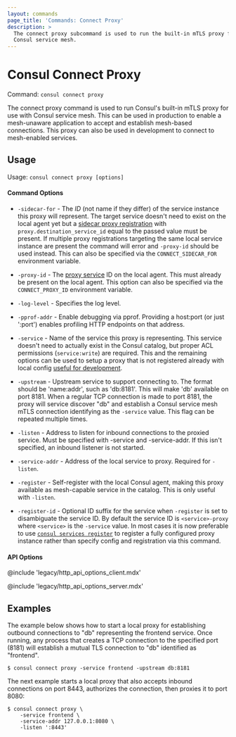```yaml
---
layout: commands
page_title: 'Commands: Connect Proxy'
description: >
  The connect proxy subcommand is used to run the built-in mTLS proxy for
  Consul service mesh.
---
```


# Consul Connect Proxy

Command: `consul connect proxy`

The connect proxy command is used to run Consul's built-in mTLS proxy for
use with Consul service mesh. This can be used in production to enable a mesh-unaware
application to accept and establish mesh-based connections. This proxy
can also be used in development to connect to mesh-enabled services.

## Usage

Usage: `consul connect proxy [options]`

#### Command Options

- `-sidecar-for` - The _ID_ (not name if they differ) of the service instance
  this proxy will represent. The target service doesn't need to exist on the
  local agent yet but a [sidecar proxy
  registration](/consul/docs/connect/proxy/sidecar) with
  `proxy.destination_service_id` equal to the passed value must be present. If
  multiple proxy registrations targeting the same local service instance are
  present the command will error and `-proxy-id` should be used instead.
  This can also be specified via the `CONNECT_SIDECAR_FOR` environment variable.

- `-proxy-id` - The [proxy
  service](/consul/docs/reference/proxy/connect-proxy) ID on the
  local agent. This must already be present on the local agent. This option
  can also be specified via the `CONNECT_PROXY_ID` environment variable.

- `-log-level` - Specifies the log level.

- `-pprof-addr` - Enable debugging via pprof. Providing a host:port (or just ':port')
  enables profiling HTTP endpoints on that address.

- `-service` - Name of the service this proxy is representing. This service
  doesn't need to actually exist in the Consul catalog, but proper ACL
  permissions (`service:write`) are required. This and the remaining options can
  be used to setup a proxy that is not registered already with local config
  [useful for development](/consul/docs/troubleshoot/mesh).

- `-upstream` - Upstream service to support connecting to. The format should be
  'name:addr', such as 'db:8181'. This will make 'db' available on port 8181.
  When a regular TCP connection is made to port 8181, the proxy will service
  discover "db" and establish a Consul service mesh mTLS connection identifying as
  the `-service` value. This flag can be repeated multiple times.

- `-listen` - Address to listen for inbound connections to the proxied service.
  Must be specified with -service and -service-addr. If this isn't specified,
  an inbound listener is not started.

- `-service-addr` - Address of the local service to proxy. Required for
  `-listen`.

- `-register` - Self-register with the local Consul agent, making this
  proxy available as mesh-capable service in the catalog. This is only
  useful with `-listen`.

- `-register-id` - Optional ID suffix for the service when `-register` is set to
  disambiguate the service ID. By default the service ID is `<service>-proxy`
  where `<service>` is the `-service` value. In most cases it is now preferable
  to use [`consul services register`](/consul/commands/services/register) to
  register a fully configured proxy instance rather than specify config and
  registration via this command.

#### API Options

@include 'legacy/http_api_options_client.mdx'

@include 'legacy/http_api_options_server.mdx'

## Examples

The example below shows how to start a local proxy for establishing outbound
connections to "db" representing the frontend service. Once running, any
process that creates a TCP connection to the specified port (8181) will
establish a mutual TLS connection to "db" identified as "frontend".

```shell-session
$ consul connect proxy -service frontend -upstream db:8181
```

The next example starts a local proxy that also accepts inbound connections
on port 8443, authorizes the connection, then proxies it to port 8080:

```shell-session
$ consul connect proxy \
    -service frontend \
    -service-addr 127.0.0.1:8080 \
    -listen ':8443'
```
